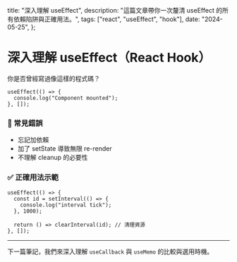   title: "深入理解 useEffect",
  description: "這篇文章帶你一次釐清 useEffect 的所有依賴陷阱與正確用法。",
  tags: ["react", "useEffect", "hook"],
  date: "2024-05-25",
};

# 深入理解 useEffect（React Hook）

你是否曾經寫過像這樣的程式碼？

```tsx
useEffect(() => {
  console.log("Component mounted");
}, []);
```

### 📌 常見錯誤

- 忘記加依賴
- 加了 setState 導致無限 re-render
- 不理解 cleanup 的必要性

### ✅ 正確用法示範

```tsx
useEffect(() => {
  const id = setInterval(() => {
    console.log("interval tick");
  }, 1000);

  return () => clearInterval(id); // 清理資源
}, []);
```

---

下一篇筆記，我們來深入理解 `useCallback` 與 `useMemo` 的比較與選用時機。
